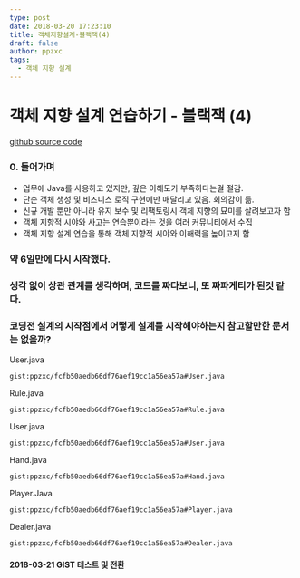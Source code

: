 ```yaml
---
type: post
date: 2018-03-20 17:23:10
title: 객체지향설계-블랙잭(4)
draft: false
author: ppzxc
tags:
  - 객체 지향 설계
---
```


# 객체 지향 설계 연습하기 - 블랙잭 (4)

[github source code](https://github.com/JungHa-Cho/BlackJack)

### 0. 들어가며

- 업무에 Java를 사용하고 있지만, 깊은 이해도가 부족하다는걸 절감.
- 단순 객체 생성 및 비즈니스 로직 구현에만 매달리고 있음. 회의감이 듦.
- 신규 개발 뿐만 아니라 유지 보수 및 리팩토링시 객체 지향의 묘미를 살려보고자 함
- 객체 지향적 시야와 사고는 연습뿐이라는 것을 여러 커뮤니티에서 수집
- 객체 지향 설계 연습을 통해 객체 지향적 시야와 이해력을 높이고지 함

### 약 6일만에 다시 시작했다.

### 생각 없이 상관 관계를 생각하며, 코드를 짜다보니, 또 짜파게티가 된것 같다.

### 코딩전 설계의 시작점에서 어떻게 설계를 시작해야하는지 참고할만한 문서는 없을까?

User.java

`gist:ppzxc/fcfb50aedb66df76aef19cc1a56ea57a#User.java`

Rule.java

`gist:ppzxc/fcfb50aedb66df76aef19cc1a56ea57a#Rule.java`

User.java

`gist:ppzxc/fcfb50aedb66df76aef19cc1a56ea57a#User.java`

Hand.java

`gist:ppzxc/fcfb50aedb66df76aef19cc1a56ea57a#Hand.java`

Player.Java

`gist:ppzxc/fcfb50aedb66df76aef19cc1a56ea57a#Player.java`

Dealer.java

`gist:ppzxc/fcfb50aedb66df76aef19cc1a56ea57a#Dealer.java`

#### 2018-03-21 GIST 테스트 및 전환
